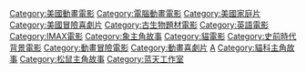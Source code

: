 {{DEFAULTSORT:Ice Age}}
[[Category:美國動畫電影|Category:美國動畫電影]]
[[Category:電腦動畫電影|Category:電腦動畫電影]]
[[Category:美國家庭片|Category:美國家庭片]]
[[Category:美國冒險喜劇片‎|Category:美國冒險喜劇片‎]]
[[Category:古生物題材電影|Category:古生物題材電影]]
[[Category:英語電影|Category:英語電影]]
[[Category:IMAX電影|Category:IMAX電影]]
[[Category:象主角故事|Category:象主角故事]]
[[Category:貓電影|Category:貓電影]]
[[Category:史前時代背景電影|Category:史前時代背景電影]]
[[Category:動畫冒險電影|Category:動畫冒險電影]]
[[Category:動畫喜劇片‎|Category:動畫喜劇片‎]]
[[Category:二十世紀福斯跨媒體製作|A]]
[[Category:貓科主角故事|Category:貓科主角故事]]
[[Category:松鼠主角故事|Category:松鼠主角故事]]
[[Category:蓝天工作室|Category:蓝天工作室]]
